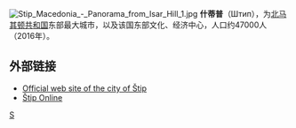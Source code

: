 [[File:Stip_Macedonia_-_Panorama_from_Isar_Hill_1.jpg|thumb]]
'''什蒂普'''（Штип），为[[北马其顿共和国|北马其顿共和国]]东部最大城市，以及该国东部文化、经济中心，人口约47000人（2016年）。

==外部链接==
* [http://www.stip.gov.mk/ Official web site of the city of Štip] {{Wayback|url=http://www.stip.gov.mk/ |date=20110722215941 }}
* [https://web.archive.org/web/20090406144137/http://www.stiponline.com.mk/ Štip Online]

[[Category:北马其顿城市|S]]